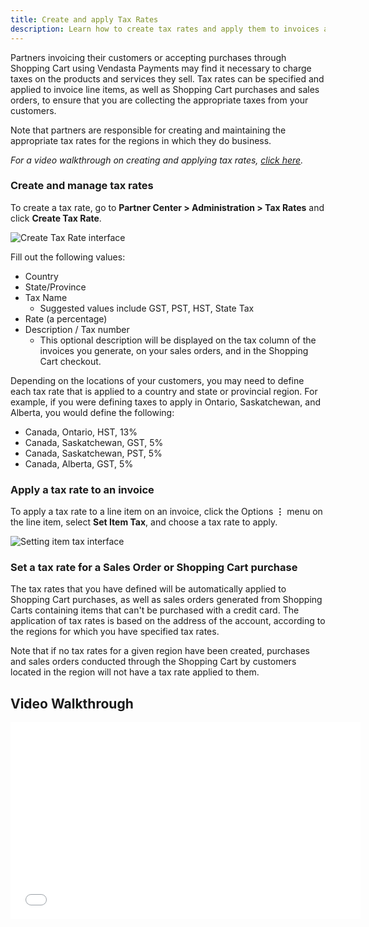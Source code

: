 ```yaml
---
title: Create and apply Tax Rates
description: Learn how to create tax rates and apply them to invoices and Shopping Cart purchases
---
```


Partners invoicing their customers or accepting purchases through Shopping Cart using Vendasta Payments may find it necessary to charge taxes on the products and services they sell. Tax rates can be specified and applied to invoice line items, as well as Shopping Cart purchases and sales orders, to ensure that you are collecting the appropriate taxes from your customers.

Note that partners are responsible for creating and maintaining the appropriate tax rates for the regions in which they do business. 

*For a video walkthrough on creating and applying tax rates, [click here](#video-walkthrough).*

### Create and manage tax rates

To create a tax rate, go to **Partner Center > Administration > Tax Rates** and click **Create Tax Rate**.

<div style={{textAlign: 'center'}}>
  <img src="/img/commerce/taxes/create-tax-rate.jpg" alt="Create Tax Rate interface" />
</div>

Fill out the following values:

- Country 
- State/Province
- Tax Name 
  - Suggested values include GST, PST, HST, State Tax
- Rate (a percentage)
- Description / Tax number
  - This optional description will be displayed on the tax column of the invoices you generate, on your sales orders, and in the Shopping Cart checkout.

Depending on the locations of your customers, you may need to define each tax rate that is applied to a country and state or provincial region. For example, if you were defining taxes to apply in Ontario, Saskatchewan, and Alberta, you would define the following:

- Canada, Ontario, HST, 13%
- Canada, Saskatchewan, GST, 5%
- Canada, Saskatchewan, PST, 5%
- Canada, Alberta, GST, 5%

### Apply a tax rate to an invoice

To apply a tax rate to a line item on an invoice, click the Options **⋮** menu on the line item, select **Set Item Tax**, and choose a tax rate to apply.

<img src="/img/commerce/taxes/set-item-tax.jpg" alt="Setting item tax interface" />

### Set a tax rate for a Sales Order or Shopping Cart purchase

The tax rates that you have defined will be automatically applied to Shopping Cart purchases, as well as sales orders generated from Shopping Carts containing items that can't be purchased with a credit card. The application of tax rates is based on the address of the account, according to the regions for which you have specified tax rates.

Note that if no tax rates for a given region have been created, purchases and sales orders conducted through the Shopping Cart by customers located in the region will not have a tax rate applied to them. 


## Video Walkthrough

<iframe src="//www.loom.com/embed/7a58fd36374a4d4ab706ed9b4f5ac829" width="560" height="315" frameborder="0" allowfullscreen></iframe>